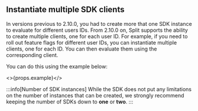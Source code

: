 ## Instantiate multiple SDK clients

In versions previous to 2.10.0, you had to create more that one SDK instance to evaluate for different users IDs. From 2.10.0 on, Split supports the ability to create multiple clients, one for each user ID. For example, if you need to roll out feature flags for different user IDs, you can instantiate multiple clients, one for each ID. You can then evaluate them using the corresponding client.

You can do this using the example below:

<>{props.example}</>

:::info[Number of SDK instances]
While the SDK does not put any limitations on the number of instances that can be created, we strongly recommend keeping the number of SDKs down to **one** or **two**.
:::